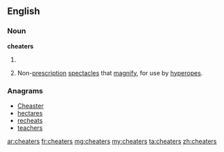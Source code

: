 ==English==

===Noun===
'''cheaters'''

# {{plural of|[[cheater]]}}
# {{informal|plurale tantum}} Non-[[prescription]] [[spectacles]] that [[magnify]], for use by [[hyperope]]s.

===Anagrams===
* [[Cheaster#English|Cheaster]]
* [[hectares#English|hectares]]
* [[recheats#English|recheats]]
* [[teachers#English|teachers]]

[[ar:cheaters]]
[[fr:cheaters]]
[[mg:cheaters]]
[[my:cheaters]]
[[ta:cheaters]]
[[zh:cheaters]]